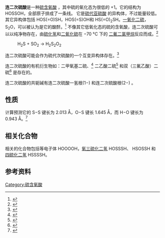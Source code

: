 {{Chembox
<!-- Images -->
| ImageFile = Dihydroxydisulfane.svg
| ImageSize = 150px
| ImageAlt =
<!-- Names -->
| IUPACName = 
| OtherNames = Hydrogen disulfanediolate; Dihydroxidodisulfur; Disulfanediol
<!-- Sections -->
| Section1 = {{Chembox Identifiers
| CASNo = 
| PubChem = 9548648
| ChemSpiderID = 7827571
| ChEBI = 35921
| Gmelin = 164020
| SMILES = OSSO
| StdInChI=1S/H2O2S2/c1-3-4-2/h1-2H
| StdInChIKey=JARODAOQOSWMRF-UHFFFAOYSA-N
  }}
| Section2 = {{Chembox Properties
| S=2 | O=2 | H=2
| Formula = 
| MolarMass = 
| Appearance = 
| Density = 
| MeltingPt = 
| BoilingPt = 
| Solubility = 
  }}
| Section3 = {{Chembox Hazards
| MainHazards =
| FlashPt =
| AutoignitionPt =
  }}
}}

'''连二次硫酸'''是一种[[硫含氧酸|硫含氧酸]] ，其中硫的氧化态为很低的 +1。它的结构为 HOSSOH，全部原子排成了一条线。 它是[[硫代亚硫酸|硫代亚硫酸]] 的异构体，不过能量较低。 其它异构体包括 HOS(=O)SH，HOS(=S)OH和 HS(=O)<sub>2</sub>SH。[[一氧化二硫|一氧化二硫]]，S<sub>2</sub>O，可以被认为是它的酸酐。<ref>{{cite journal|last1=Schmidt|first1=Heinar|last2=Steudel|first2=Ralf|last3=Suelzle|first3=Detlev|last4=Schwarz|first4=Helmut|title=Sulfur compounds. 148. Generation and characterization of dihydroxy disulfide, HOSSOH: the chainlike isomer of thiosulfurous acid|journal=Inorganic Chemistry|date=March 1992|volume=31|issue=6|pages=941–944|doi=10.1021/ic00032a004}}</ref> 不像其它低氧化态的硫的含氧酸，连二次硫酸可以以纯净物存在，由[[硫化氢|硫化氢]]和[[二氧化硫|二氧化硫]]在 −70 °C 下的 [[二氟二氯甲烷|二氟二氯甲烷]]反应而成。<ref name=cofg>{{cite book|last1=Makarov |first1=Sergei V.|last2=Makarova |first2=Anna S.|last3=Silaghi-Dumitrescu |first3=Radu|title=PATAI's Chemistry of Functional Groups|date=2014|chapter=Sulfoxylic and thiosulfurous acids and their dialkoxy derivatives|pages=266–273|doi=10.1002/9780470682531.pat0829|publisher=John Wiley & Sons|isbn=9780470682531}}</ref>

:H<sub>2</sub>S + SO<sub>2</sub> → H<sub>2</sub>S<sub>2</sub>O<sub>2</sub>

连二次硫酸可能会作为硫代次硫酸的一个互变异构体存在。<ref>{{cite book|last1=Patai|first1=Saul|title=The Chemistry of Peroxides|publisher=John Wiley & Sons|isbn=9781118412718|url=https://books.google.com/books?id=hX3mBgAAQBAJ&pg=PA274|language=en|date=2015-04-20}}</ref>

连二次硫酸的有机衍生物如：二甲氧基二硫、<ref>{{cite journal|last1=Baumeister|first1=Edgar|last2=Oberhammer|first2=Heinz|last3=Schmidt|first3=Heinar|last4=Steudel|first4=Ralf|title=Gas phase structure and vibrational spectra of dimethoxysulfane (CH<sub>3</sub>O)2<sub>S</sub>|journal=Heteroatom Chemistry|date=December 1991|volume=2|issue=6|pages=633–641|doi=10.1002/hc.520020605}}</ref> 二乙酸二硫<ref>{{cite journal|last1=Du|first1=Lin|last2=Yao|first2=Li|last3=Ge|first3=Maofa|title=He I Photoelectron Spectroscopy and Theoretical Investigation on Diaceto Disulfide, CH<sub>3</sub>C(O)OSSOC(O)CH<sub>3</sub>|journal=The Journal of Physical Chemistry A|date=November 2007|volume=111|issue=46|pages=11787–11792|doi=10.1021/jp075164h|pmid=17958404|bibcode=2007JPCA..11111787D}}</ref> 和双（三氟乙酸）二硫<ref>{{cite journal|last1=Zeng|first1=Xiaoqing|last2=Ge|first2=Maofa|last3=Sun|first3=Zheng|last4=Wang|first4=Dianxun|title=Bis(trifluoroaceto) Disulfide (CF3C(O)OSSOC(O)CF3): A HeI Photoelectron Spectroscopy and Theoretical Study|journal=The Journal of Physical Chemistry A|date=May 2006|volume=110|issue=17|pages=5685–5691|doi=10.1021/jp061050e|pmid=16640363|bibcode=2006JPCA..110.5685Z}}</ref> 是存在的。

连二次硫酸的共轭碱有连二次硫酸一氢根(1−) {{chem|HSO|2|−}} 和连二次硫酸根(2−) {{chem|SO|2|2−}}。

==性质==
计算预测它的 S−S 键长为 2.013 Å，O−S 键长 1.645 Å，而 H−O 键长为 0.943 Å。<ref name="tcop">{{cite book|last1=Patai|first1=Saul|title=The Chemistry of Peroxides|date=2004|publisher=John Wiley & Sons|isbn=9781118412718|page=296|volume=3 part 1|url=https://books.google.com/books?id=hX3mBgAAQBAJ&pg=PA296|language=en}}</ref>

==相关化合物==
相关的化合物包括等电子体{{le|四氧化二氢|hydrogen tetroxide}} HOOOOH，[[氧三硫化二氢|氧三硫化二氢]] HOSSSH、 HSOSSH 和 [[四硫化二氢|四硫化二氢]] HSSSSH。

==参考资料==
{{Reflist|30em}}

[[Category:硫含氧酸|Category:硫含氧酸]]